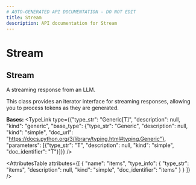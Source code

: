 ```yaml
---
# AUTO-GENERATED API DOCUMENTATION - DO NOT EDIT
title: Stream
description: API documentation for Stream
---
```


# Stream

## <ApiType type="Class" path="calls/Stream" symbolName="Stream" /> Stream

A streaming response from an LLM.

This class provides an iterator interface for streaming responses,
allowing you to process tokens as they are generated.

**Bases:** 
<TypeLink type={{"type_str": "Generic[T]", "description": null, "kind": "generic", "base_type": {"type_str": "Generic", "description": null, "kind": "simple", "doc_url": "https://docs.python.org/3/library/typing.html#typing.Generic"}, "parameters": [{"type_str": "T", "description": null, "kind": "simple", "doc_identifier": "T"}]}} />

<AttributesTable
  attributes={[
  {
    "name": "items",
    "type_info": {
      "type_str": "items",
      "description": null,
      "kind": "simple",
      "doc_identifier": "items"
    }
  }
]}
/>

